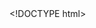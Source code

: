 <!DOCTYPE html>
<html lang="en">
	<head>
		<meta http-equiv="content-type" content="text/html; charset=utf-8" />
		<script type="text/javascript" src="/llab/loader.js"></script>
		<script type="text/javascript" src="/utilities/gifffer.min.js"></script>
        <script type="text/javascript">window.onload = function() {Gifffer();}</script>
        <link rel="stylesheet" type="text/css" href="/css/bjc-gifffer.css">
		<title>Unit 2 Lab 3: Making Decisions, Page 5---
title: "<code>Keep</code>ing Items from a Listsubtitle: "Unit , Lab , Page"
order:
---
        <div class="learn">
			<p><strong>On this page</strong>, you will use predicates with the <code>keep</code> block to keep items in a list that have specific characteristics.</p>
		</div>

		<p>As you know, predicates can be used with conditionals to decide <em>when</em> to <em>do</em> something; they can also be used with <code>keep</code> to decide <em>which</em> things to keep. The <img class="inline" src="/img/blocks/keep.png" alt="keep items 'predicate input slot' from 'list input slot'" title="keep items 'predicate input slot' from 'list input slot'" /> block takes a list and a predicate as input, and it reports a new list keeping only the items from the input list that make the condition described by the predicate true.</p>
		
        <p>
            For example, the following expression will find words from the <var>words list</var> whose first letter is v. The <em>blank input slot</em> is where each item of the list goes to decide if it will be kept.<br>
			<img class="indent" src="/img/2-complexity/keep-example-6.png" alt="keep items  ((letter(1) of ( )) = (v)) from (words list)" title="keep items  ((letter(1) of ( )) = (v)) from (words list)">
		</p>
        
        <div class="vocabFullWidth">: <strong>String</strong> and <strong>Index</strong>
            <ul>
                <div class="comment">AAP-1.C.4</div>
                <li>A <strong>string</strong> is an ordered sequence of characters.</li>
                <div class="comment">AAP-1.C.3 (strings)</div>
                <li><a href="/cur/programming/2-complexity/2-data-structures-art/2-quizzes.html?topic=nyc_bjc%2F2-conditionals-abstraction.topic&course=bjc4nyc.html&novideo&noassignment" title="You've already learned the word index">You've already learned</a> the word <strong>index</strong> for the position of an element in a list. The same word is used for the position of a character in a string (for example, a letter in a word). So the first input to <code>letter</code> is the index.</li>
            </ul>
        </div>

        <div class="takeNote">
            <p><strong>You write the predicate that does the checking, and <code>keep</code> applies the predicate to each item in the input list and then reports the list of items that make your predicate <code>true</code></strong>.</p>
			<p>Note that the blank input slot in the predicate is <em>required</em>; this is where each item from the list goes as it is checked by the predicate.</p>
            <div class="endnote">The <code>letter</code> block in the palette looks like <img src="/img/blocks/letter-1-of-world.png" alt="letter (1) of (world)" title="letter (1) of (world)" />.  You have to delete the "world" so that there is a blank slot where you need it to be.</div>
		</div>
        
        <div class="forYouToDo" id="first">
			<ol>
                <li>
                    <a class="run" href="/prog/2-complexity/U2L3-KeepingData.xml" target="_blank"><img class="inline" src="/img/icons/load-save.png" alt="Click here to load this file. Then save it to your Snap! account." title="Click here to load this file. Then save it to your Snap! account."></a> 
                    <div class="endnote">This project contains two example <code>keep</code> expressions and an <code>initialize list</code> procedure (you can look inside it to see what it does).</div>
                </li>
                <li>
                    <img class="inline" src="/img/icons/talk-with-your-partner.png" alt="Talk with Your Partner" title="Talk with Your Partner" /> Experiment with these examples of <code>keep</code>. Discuss and then explain <em>in writing</em> what these expressions are doing.<br />
                    <img class="indent" src="/img/2-complexity/keep-example-4.png" alt="keep items  ((length of ( )) = (5)) from {apple, banana, orange, grape, kiwi, mango, watermelon} reporting {apple, grape, mango}" title="keep items  ((length of ( )) = (5)) from {apple, banana, orange, grape, kiwi, mango, watermelon} reporting {apple, grape, mango}"><br />
                    <img class="indent" src="/img/2-complexity/keep-example-7.png" alt="keep items  (not(is () a (number)?)) from {5, :), six, 7, elephant, 3} reporting {5,7,3}" title="keep items  (not(is () a (number)?)) from {5, :), six, 7, elephant, 3} reporting {5,7,3}">
                </li>
                
				<!--<p>
					Here, every word in the list is asked whether the first letter is <var>a</var>:<br />
					<img class="indent" src="/img/aprilpd/keep-example-4.png" alt="keep items  ((letter (1) of ()) = (a)) from {Ann, Olivia, Jamal, Karl, A.J., Tara} reporting {Ann, A.J.}" title="keep items  ((letter (1) of ()) = (a)) from {Ann, Olivia, Jamal, Karl, A.J., Tara} reporting {Ann, A.J.}" />
				</p>-->
				
            </ol>
		</div>
        
        <p>The first example keeps inputs of a certain <em>length</em>; every word in the list is asked whether its length is 5, and only those with five letters are reported. The second example keeps inputs that are <em>not numbers</em>; every item in this list is asked "Is this item <em>not</em> a number?" and only the elements that are not numbers are reported.</p>
        <p>There are two <code>length</code> blocks in Snap<em>!</em>. One (<img class="inline" src="/img/blocks/length-of-blank-operator.png" alt="length ()" title="length ()" />) is designed for strings, and the other (<img class="inline" src="/img/blocks/length-list.png" alt="length ()" title="length ()" />) is designed for lists.</p>
        
        <div class="forYouToDo">
			<ol start="3">
                <li>
					If you don't see a list of words on the stage, run <code>initialize list</code>. Then use  <code>keep</code> to answer these questions:
                    <ol>
						<li>How many 12-letter words are in <var>words list</var>?</li>
						<li>How many 15-letter words are in <var>words list</var>?</li>
						<li>How many 17-letter words are in <var>words list</var>?</li>
                    </ol>
                </li>
            </ol>
        </div>
              


